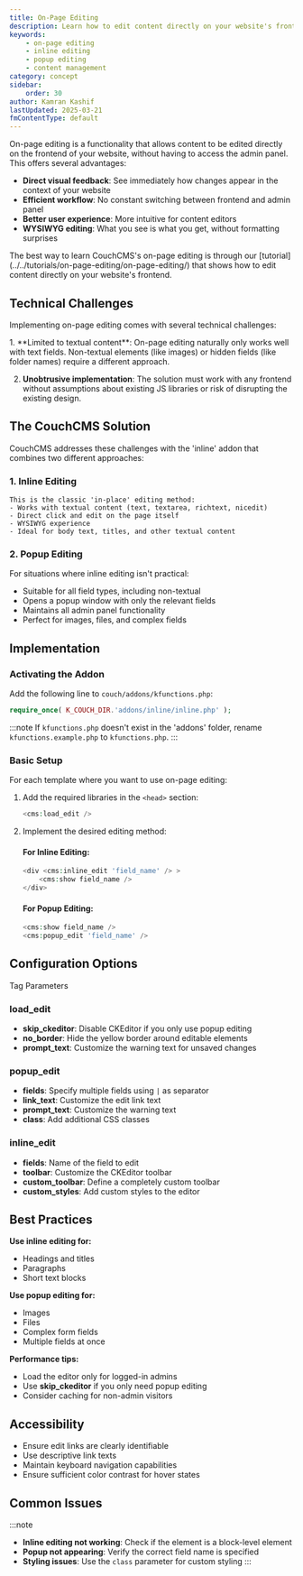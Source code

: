 ```yaml
---
title: On-Page Editing
description: Learn how to edit content directly on your website's frontend using CouchCMS's on-page editing features
keywords:
    - on-page editing
    - inline editing
    - popup editing
    - content management
category: concept
sidebar:
    order: 30
author: Kamran Kashif
lastUpdated: 2025-03-21
fmContentType: default
---
```



On-page editing is a functionality that allows content to be edited directly on the frontend of your website, without having to access the admin panel. This offers several advantages:

- **Direct visual feedback**: See immediately how changes appear in the context of your website
- **Efficient workflow**: No constant switching between frontend and admin panel
- **Better user experience**: More intuitive for content editors
- **WYSIWYG editing**: What you see is what you get, without formatting surprises

<Card icon="star" title="Tutorial">
The best way to learn CouchCMS's on-page editing is through our [tutorial](../../tutorials/on-page-editing/on-page-editing/) that shows how to edit content directly on your website's frontend.
</Card>

## Technical Challenges

Implementing on-page editing comes with several technical challenges:

<Steps>
1. **Limited to textual content**: On-page editing naturally only works well with text fields. Non-textual elements (like images) or hidden fields (like folder names) require a different approach.

2. **Unobtrusive implementation**: The solution must work with any frontend without assumptions about existing JS libraries or risk of disrupting the existing design.
</Steps>

## The CouchCMS Solution

CouchCMS addresses these challenges with the 'inline' addon that combines two different approaches:

### 1. Inline Editing

    This is the classic 'in-place' editing method:
    - Works with textual content (text, textarea, richtext, nicedit)
    - Direct click and edit on the page itself
    - WYSIWYG experience
    - Ideal for body text, titles, and other textual content

### 2. Popup Editing

For situations where inline editing isn't practical:
- Suitable for all field types, including non-textual
- Opens a popup window with only the relevant fields
- Maintains all admin panel functionality
- Perfect for images, files, and complex fields

## Implementation

### Activating the Addon

Add the following line to `couch/addons/kfunctions.php`:
```php
require_once( K_COUCH_DIR.'addons/inline/inline.php' );
```

:::note
If `kfunctions.php` doesn't exist in the 'addons' folder, rename `kfunctions.example.php` to `kfunctions.php`.
:::

### Basic Setup

For each template where you want to use on-page editing:

<Steps>

1. Add the required libraries in the `<head>` section:
    ```php
    <cms:load_edit />
    ```

2. Implement the desired editing method:

    #### For Inline Editing:
    ```php
    <div <cms:inline_edit 'field_name' /> >
        <cms:show field_name />
    </div>
    ```

    #### For Popup Editing:
    ```php
    <cms:show field_name />
    <cms:popup_edit 'field_name' />
    ```

</Steps>

## Configuration Options

Tag Parameters

### load_edit

- **skip_ckeditor**: Disable CKEditor if you only use popup editing
- **no_border**: Hide the yellow border around editable elements
- **prompt_text**: Customize the warning text for unsaved changes

### popup_edit

- **fields**: Specify multiple fields using `|` as separator
- **link_text**: Customize the edit link text
- **prompt_text**: Customize the warning text
- **class**: Add additional CSS classes

### inline_edit

- **fields**: Name of the field to edit
- **toolbar**: Customize the CKEditor toolbar
- **custom_toolbar**: Define a completely custom toolbar
- **custom_styles**: Add custom styles to the editor

## Best Practices

**Use inline editing for:**
   - Headings and titles
   - Paragraphs
   - Short text blocks
   
**Use popup editing for:**
   - Images
   - Files
   - Complex form fields
   - Multiple fields at once

**Performance tips:**
   - Load the editor only for logged-in admins
   - Use **skip_ckeditor** if you only need popup editing
   - Consider caching for non-admin visitors

## Accessibility

- Ensure edit links are clearly identifiable
- Use descriptive link texts
- Maintain keyboard navigation capabilities
- Ensure sufficient color contrast for hover states

## Common Issues

:::note
- **Inline editing not working**: Check if the element is a block-level element
- **Popup not appearing**: Verify the correct field name is specified
- **Styling issues**: Use the `class` parameter for custom styling
:::
